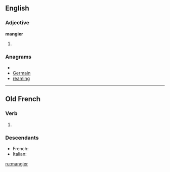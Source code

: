==English==

===Adjective===
'''mangier'''

# {{comparative of|[[mangy]]}}

===Anagrams===
* {{alphagram|aegimnr}}
* [[Germain#English|Germain]]
* [[reaming#English|reaming]]

----

==Old French==

===Verb===
{{infl|fro|verb}}

# {{alternative spelling of|[[mengier#Old French|mengier]]|lang=fro}}

===Descendants===
* French: {{l|fr|manger}}
* Italian: {{l|it|mangiare}}

[[ru:mangier]]